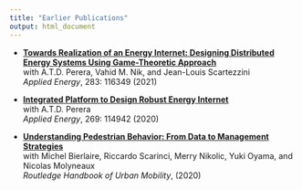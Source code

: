 ```yaml
---
title: "Earlier Publications"
output: html_document
---
```


* [**Towards Realization of an Energy Internet: Designing Distributed Energy Systems Using Game-Theoretic Approach**](https://doi.org/10.1016/j.apenergy.2020.116349){target="_blank"}
</br>
with A.T.D. Perera, Vahid M. Nik, and Jean-Louis Scartezzini</br>
*Applied Energy*, 283: 116349 (2021)

<!---[[DOI](https://doi.org/10.1016/j.apenergy.2020.114942){target="_blank"}] --->

* [**Integrated Platform to Design Robust Energy Internet **](https://doi.org/10.1016/j.apenergy.2020.114942){target="_blank"}</br>
with A.T.D. Perera</br>
*Applied Energy*, 269: 114942 (2020)

* [**Understanding Pedestrian Behavior: From Data to Management Strategies **](https://doi.org/10.4324/9781351058759){target="_blank"}</br>
with Michel Bierlaire,  Riccardo Scarinci, Merry Nikolic, Yuki Oyama, and Nicolas Molyneaux</br>
*Routledge Handbook of Urban Mobility*, (2020)